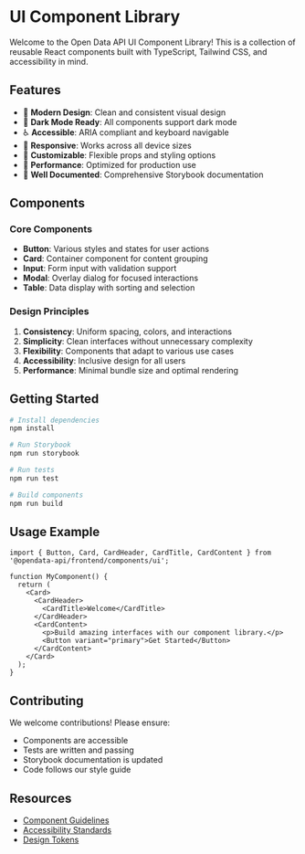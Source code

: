 
<Meta title="Introduction" />

# UI Component Library

Welcome to the Open Data API UI Component Library! This is a collection of reusable React components built with TypeScript, Tailwind CSS, and accessibility in mind.

## Features

- 🎨 **Modern Design**: Clean and consistent visual design
- 🌙 **Dark Mode Ready**: All components support dark mode
- ♿ **Accessible**: ARIA compliant and keyboard navigable
- 📱 **Responsive**: Works across all device sizes
- 🔧 **Customizable**: Flexible props and styling options
- 🚀 **Performance**: Optimized for production use
- 📖 **Well Documented**: Comprehensive Storybook documentation

## Components

### Core Components

- **Button**: Various styles and states for user actions
- **Card**: Container component for content grouping
- **Input**: Form input with validation support
- **Modal**: Overlay dialog for focused interactions
- **Table**: Data display with sorting and selection

### Design Principles

1. **Consistency**: Uniform spacing, colors, and interactions
2. **Simplicity**: Clean interfaces without unnecessary complexity
3. **Flexibility**: Components that adapt to various use cases
4. **Accessibility**: Inclusive design for all users
5. **Performance**: Minimal bundle size and optimal rendering

## Getting Started

```bash
# Install dependencies
npm install

# Run Storybook
npm run storybook

# Run tests
npm run test

# Build components
npm run build
```

## Usage Example

```tsx
import { Button, Card, CardHeader, CardTitle, CardContent } from '@opendata-api/frontend/components/ui';

function MyComponent() {
  return (
    <Card>
      <CardHeader>
        <CardTitle>Welcome</CardTitle>
      </CardHeader>
      <CardContent>
        <p>Build amazing interfaces with our component library.</p>
        <Button variant="primary">Get Started</Button>
      </CardContent>
    </Card>
  );
}
```

## Contributing

We welcome contributions! Please ensure:
- Components are accessible
- Tests are written and passing
- Storybook documentation is updated
- Code follows our style guide

## Resources

- [Component Guidelines](/?path=/docs/guidelines--docs)
- [Accessibility Standards](/?path=/docs/accessibility--docs)
- [Design Tokens](/?path=/docs/design-tokens--docs)